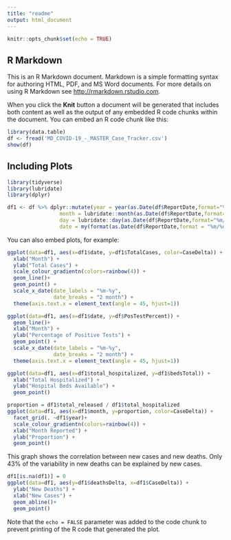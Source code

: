 ```yaml
---
title: "readme"
output: html_document
---
```


```r
knitr::opts_chunk$set(echo = TRUE)
```

## R Markdown

This is an R Markdown document. Markdown is a simple formatting syntax for authoring HTML, PDF, and MS Word documents. For more details on using R Markdown see <http://rmarkdown.rstudio.com>.

When you click the **Knit** button a document will be generated that includes both content as well as the output of any embedded R code chunks within the document. You can embed an R code chunk like this:

```r

library(data.table)
df <- fread('MD_COVID-19_-_MASTER_Case_Tracker.csv')
show(df)
```

## Including Plots
```r
library(tidyverse)
library(lubridate)
library(dplyr)
```

```r


df1 <- df %>% dplyr::mutate(year = year(as.Date(df$ReportDate,format="%m/%d/%Y")),
                 month = lubridate::month(as.Date(df$ReportDate,format="%m/%d/%Y")),
                 day = lubridate::day(as.Date(df$ReportDate,format="%m/%d/%Y")),
                 date = my(format(as.Date(df$ReportDate,format = "%m/%d/%Y"),"%m/%y")))
```


You can also embed plots, for example:
```r
ggplot(data=df1, aes(x=df1$date, y=df1$TotalCases, color=CaseDelta)) +
  xlab("Month") +
  ylab("Total Cases") +
  scale_colour_gradientn(colors=rainbow(4)) +
  geom_line()+
  geom_point() +
  scale_x_date(date_labels = "%m-%y",
               date_breaks = "2 month") +
  theme(axis.text.x = element_text(angle = 45, hjust=1))
```

```r
ggplot(data=df1, aes(x=df1$date, y=df$PosTestPercent)) +
  geom_line()+
  xlab("Month") +
  ylab("Percentage of Positive Tests") +
  geom_point() +
  scale_x_date(date_labels = "%m-%y",
               date_breaks = "2 month") +
  theme(axis.text.x = element_text(angle = 45, hjust=1))
```

```r
ggplot(data=df1, aes(x=df1$total_hospitalized, y=df1$bedsTotal)) +
  xlab("Total Hospitalized") +
  ylab("Hospital Beds Available") +
  geom_point()
```


```r
proportion = df1$total_released / df1$total_hospitalized
ggplot(data=df1, aes(x=df1$month, y=proportion, color=CaseDelta)) +
  facet_grid(. ~df1$year)+
  scale_colour_gradientn(colors=rainbow(4)) +
  xlab("Month Reported") +
  ylab("Proportion") +
  geom_point()

```

This graph shows the correlation between new cases and new deaths. Only 43% of the variability in new deaths can be explained by new cases.

```r
df1[is.na(df1)] = 0
ggplot(data=df1, aes(y=df1$deathsDelta, x=df1$CaseDelta)) +
  ylab("New Deaths") +
  xlab("New Cases") +
  geom_abline()+  
  geom_point()

```


Note that the `echo = FALSE` parameter was added to the code chunk to prevent printing of the R code that generated the plot.
